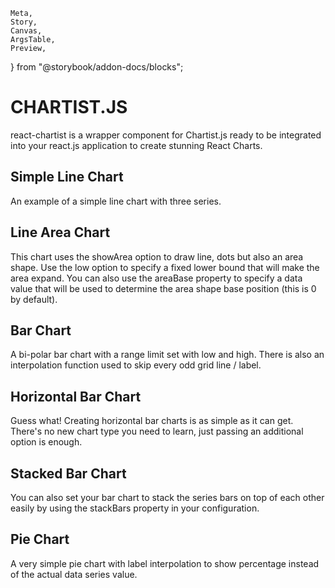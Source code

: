     Meta,
    Story,
    Canvas,
    ArgsTable,
    Preview,
} from "@storybook/addon-docs/blocks";

<Meta title="Charts/Chartist Charts" />

# CHARTIST.JS

<p class="sbdocs-desc">
    react-chartist is a wrapper component for Chartist.js ready to be integrated
    into your react.js application to create stunning React Charts.
</p>

## Simple Line Chart

An example of a simple line chart with three series.

<Preview withToolbar>
    <Story name="Simple Line Chart">
        <div className="row">
            <div className="col-lg">
                <div className="h-80 p-5 border border-geyser">
                    <ChartistLineChart
                        data={{
                            labels: ["Mon", "Tue", "Wed", "Thu", "Fri"],
                            series: [[12, 9, 7, 8, 5]],
                        }}
                        options={{
                            high: 30,
                            axisY: {
                                onlyInteger: true,
                            },
                            fullWidth: true,
                            chartPadding: {
                                bottom: 0,
                                left: 0,
                            },
                        }}
                        line={{
                            width: "1px",
                            colors: ["#ED1E79"],
                        }}
                        point={{
                            width: "8px",
                            colors: ["#ED1E79"],
                        }}
                    />
                </div>
            </div>
            <div className="col-lg">
                <div className="h-80 p-5 border border-geyser">
                    <ChartistLineChart
                        data={{
                            labels: ["Mon", "Tue", "Wed", "Thu", "Fri"],
                            series: [
                                [12, 9, 7, 8, 5],
                                [2, 1, 5, 7, 3],
                                [1, 3, 4, 5, 6],
                            ],
                        }}
                        options={{
                            high: 30,
                            axisY: {
                                onlyInteger: true,
                            },
                            fullWidth: true,
                            chartPadding: {
                                bottom: 0,
                                left: 0,
                            },
                        }}
                        line={{
                            colors: ["#ED1E79", "#93268F", "#818AC3"],
                        }}
                    />
                </div>
            </div>
        </div>
    </Story>
</Preview>

## Line Area Chart

This chart uses the showArea option to draw line, dots but also an area shape. Use the low option to specify a fixed lower bound that will make the area expand. You can also use the areaBase property to specify a data value that will be used to determine the area shape base position (this is 0 by default).

<Preview withToolbar>
    <Story name="Line Area Chart">
        <div className="row">
            <div className="col-lg">
                <div className="h-80 p-5 border border-geyser">
                    <ChartistLineChart
                        data={{
                            labels: [1, 2, 3, 4, 5, 6, 7, 8],
                            series: [[5, 2, 4, 2, 0, 2, 5, 3]],
                        }}
                        options={{
                            high: 30,
                            low: 0,
                            axisY: {
                                onlyInteger: true,
                            },
                            showArea: true,
                            fullWidth: true,
                            chartPadding: {
                                bottom: 0,
                                left: 0,
                            },
                        }}
                        line={{
                            width: "1px",
                            colors: ["#ED1E79"],
                        }}
                        point={{
                            width: "8px",
                            colors: ["#ED1E79"],
                        }}
                    />
                </div>
            </div>
            <div className="col-lg">
                <div className="h-80 p-5 border border-geyser">
                    <ChartistLineChart
                        data={{
                            labels: [1, 2, 3, 4, 5, 6, 7, 8],
                            series: [
                                [5, 9, 7, 8, 5, 3, 5, 4],
                                [10, 15, 10, 20, 18, 11, 16, 18],
                            ],
                        }}
                        options={{
                            high: 30,
                            low: 0,
                            axisY: {
                                onlyInteger: true,
                            },
                            showArea: true,
                            fullWidth: true,
                            chartPadding: {
                                bottom: 0,
                                left: 0,
                            },
                        }}
                        line={{
                            colors: ["#ED1E79", "#93268F"],
                        }}
                        area={{
                            colors: ["#d70206", "#93268F"],
                            opacity: [0.2, 0.3],
                        }}
                    />
                </div>
            </div>
        </div>
    </Story>
</Preview>

## Bar Chart

A bi-polar bar chart with a range limit set with low and high. There is also an interpolation function used to skip every odd grid line / label.

<Preview withToolbar>
    <Story name="Bar Chart">
        <div className="row">
            <div className="col-lg">
                <div className="h-80 p-5 border border-geyser">
                    <ChartistBarChart
                        data={{
                            labels: [1, 2, 3, 4, 5, 6, 7, 8],
                            series: [[5, 9, 7, 8, 5, 3, 5, 4]],
                        }}
                        options={{
                            high: 30,
                            low: 0,
                            axisY: {
                                onlyInteger: true,
                            },
                            showArea: true,
                            fullWidth: true,
                            chartPadding: {
                                bottom: 0,
                                left: 0,
                            },
                        }}
                        bar={{
                            colors: ["#ED1E79"],
                            width: ["11px", "15px", null, "17px"],
                        }}
                    />
                </div>
            </div>
            <div className="col-lg">
                <div className="h-80 p-5 border border-geyser">
                    <ChartistBarChart
                        data={{
                            labels: [1, 2, 3, 4, 5, 6, 7, 8],
                            series: [
                                [5, 9, 7, 8, 5, 3, 5, 4],
                                [10, 15, 10, 20, 18, 11, 16, 18],
                            ],
                        }}
                        options={{
                            high: 30,
                            low: 0,
                            axisY: {
                                onlyInteger: true,
                            },
                            showArea: true,
                            fullWidth: true,
                            chartPadding: {
                                bottom: 0,
                                left: 0,
                            },
                        }}
                        bar={{
                            colors: ["#ED1E79", "#93268F"],
                        }}
                    />
                </div>
            </div>
        </div>
    </Story>
</Preview>

## Horizontal Bar Chart

Guess what! Creating horizontal bar charts is as simple as it can get. There's no new chart type you need to learn, just passing an additional option is enough.

<Preview withToolbar>
    <Story name="Horizontal Bar Chart">
        <div className="row">
            <div className="col-lg">
                <div className="h-80 p-5 border border-geyser">
                    <ChartistBarChart
                        data={{
                            labels: [
                                "Monday",
                                "Tuesday",
                                "Wednesday",
                                "Thursday",
                                "Friday",
                                "Saturday",
                                "Sunday",
                            ],
                            series: [[5, 9, 7, 8, 5, 3, 5]],
                        }}
                        options={{
                            high: 30,
                            low: 0,
                            axisY: {
                                onlyInteger: true,
                            },
                            horizontalBars: true,
                            showArea: true,
                            fullWidth: true,
                            chartPadding: {
                                bottom: 0,
                                left: 40,
                            },
                        }}
                        bar={{
                            colors: ["#ED1E79"],
                            width: "11px",
                        }}
                    />
                </div>
            </div>
            <div className="col-lg">
                <div className="h-80 p-5 border border-geyser">
                    <ChartistBarChart
                        data={{
                            labels: [
                                "Monday",
                                "Tuesday",
                                "Wednesday",
                                "Thursday",
                                "Friday",
                                "Saturday",
                                "Sunday",
                            ],
                            series: [
                                [5, 9, 7, 8, 5, 3, 5],
                                [10, 15, 10, 20, 18, 11, 16],
                            ],
                        }}
                        options={{
                            high: 30,
                            low: 0,
                            axisY: {
                                onlyInteger: true,
                            },
                            horizontalBars: true,
                            showArea: true,
                            fullWidth: true,
                            chartPadding: {
                                bottom: 0,
                                left: 40,
                            },
                        }}
                        bar={{
                            colors: ["#ED1E79", "#93268F"],
                        }}
                    />
                </div>
            </div>
        </div>
    </Story>
</Preview>

## Stacked Bar Chart

You can also set your bar chart to stack the series bars on top of each other easily by using the stackBars property in your configuration.

<Preview withToolbar>
    <Story name="Stacked Bar Chart">
        <div className="row">
            <div className="col-lg">
                <div className="h-80 p-5 border border-geyser">
                    <ChartistBarChart
                        data={{
                            labels: ["Q1", "Q2", "Q3", "Q4"],
                            series: [
                                [800000, 1200000, 1400000, 1300000],
                                [200000, 400000, 500000, 300000],
                                [100000, 200000, 400000, 600000],
                            ],
                        }}
                        options={{
                            stackBars: true,
                            axisY: {
                                labelInterpolationFnc: function (value) {
                                    return value / 1000 + "k";
                                },
                            },
                        }}
                        bar={{
                            colors: ["#ED1E79", "#93268F", "#818AC3"],
                            width: "30px",
                        }}
                    />
                </div>
            </div>
            <div className="col-lg">
                <div className="h-80 p-5 border border-geyser">
                    <ChartistBarChart
                        data={{
                            labels: ["Q1", "Q2", "Q3", "Q4"],
                            series: [
                                [800000, 1200000, 1400000, 1300000],
                                [200000, 400000, 500000, 300000],
                                [100000, 200000, 400000, 600000],
                            ],
                        }}
                        options={{
                            stackBars: true,
                            horizontalBars: true,
                            axisX: {
                                labelInterpolationFnc: function (value) {
                                    return value / 1000 + "k";
                                },
                            },
                            chartPadding: {
                                bottom: 0,
                                left: 0,
                                right: 40,
                            },
                        }}
                        bar={{
                            colors: ["#ED1E79", "#93268F", "#818AC3"],
                            width: "30px",
                        }}
                    />
                </div>
            </div>
        </div>
    </Story>
</Preview>

## Pie Chart

A very simple pie chart with label interpolation to show percentage instead of the actual data series value.

<Preview withToolbar>
    <Story name="Pie Chart">
        <div className="row">
            <div className="col-lg">
                <div className="h-80 p-5 border border-geyser">
                    <ChartistPieChart
                        data={{
                            series: [5, 3, 4],
                        }}
                        percentageLabel
                        slice={{
                            colors: ["#ED1E79", "#93268F", "#818AC3"],
                        }}
                    />
                </div>
            </div>
            <div className="col-lg">
                <div className="h-80 p-5 border border-geyser">
                    <ChartistPieChart
                        data={{
                            series: [5, 3, 4, 6, 2],
                        }}
                        percentageLabel
                        slice={{
                            colors: [
                                "#ED1E79",
                                "#93268F",
                                "#818AC3",
                                "#0082CD",
                                "#EC7A9C",
                            ],
                        }}
                    />
                </div>
            </div>
        </div>
    </Story>
</Preview>
